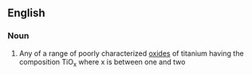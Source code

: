 ==English==

===Noun===
{{en-noun|head=[[titanium]] [[suboxide]]}}

# {{lb|en|inorganic compound}} Any of a range of poorly characterized [[oxide]]s of titanium having the composition TiO<sub>x</sub> where x is between one and two